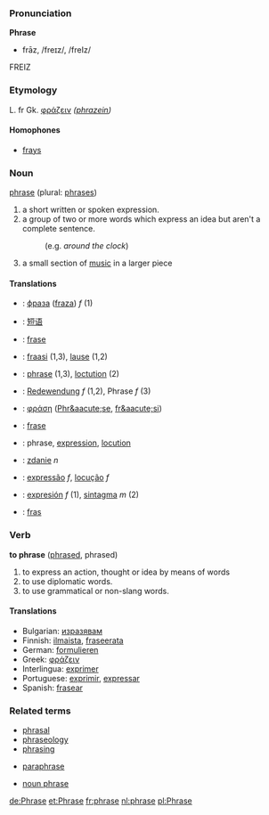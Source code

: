 ===Pronunciation===
'''Phrase'''
*frāz, /freɪz/, /freIz/
FREIZ
===Etymology===

L. fr Gk. [[φράζειν]] ''([[phrazein]])''
====Homophones====
*[[frays]]

===Noun===
[[phrase]] (plural: [[phrases]])

# a short written or spoken expression.
# a group of two or more words which express an idea but aren't a complete sentence.
#:(e.g. ''around the clock'')
# a small section of [[music]] in a larger piece

====Translations====
*{{bg}}: [[фраза]] ([[fraza]]) ''f'' (1)
*{{zh}}: [[短语]]
*{{nl}}: [[frase]] {{f}}
*{{fi}}: [[fraasi]] (1,3), [[lause]] (1,2)
*{{fr}}: [[phrase]] {{f}} (1,3), [[loctution]] {{f}} (2)
*{{de}}: [[Redewendung]] ''f'' (1,2), Phrase ''f'' (3)
*{{el}}: [[φράση]] ([[Phr&aacute;se]], [[fr&aacute;si]])
*{{id}}: [[frase]]
*{{ia}}: phrase, [[expression]], [[locution]]
*{{pl}}: [[zdanie]] ''n''
*{{pt}}: [[expressão]] ''f'', [[locução]] ''f''
*{{es}}: [[expresión]] ''f'' (1), [[sintagma]] ''m'' (2)
*{{sv}}: [[fras]]

===Verb===
'''to phrase''' ([[phrased]], phrased)

# to express an action, thought or idea by means of words
# to use diplomatic words.
# to use grammatical or non-slang words.

====Translations====
*Bulgarian: [[изразявам]]
*Finnish: [[ilmaista]], [[fraseerata]]
*German: [[formulieren]]
*Greek: [[φράζειν]]
*Interlingua: [[exprimer]]
*Portuguese: [[exprimir]], [[expressar]]
*Spanish: [[frasear]]


===Related terms===
*[[phrasal]]
*[[phraseology]]
*[[phrasing]]

*[[paraphrase]]

*[[noun phrase]]

[[de:Phrase]]
[[et:Phrase]]
[[fr:phrase]]
[[nl:phrase]]
[[pl:Phrase]]